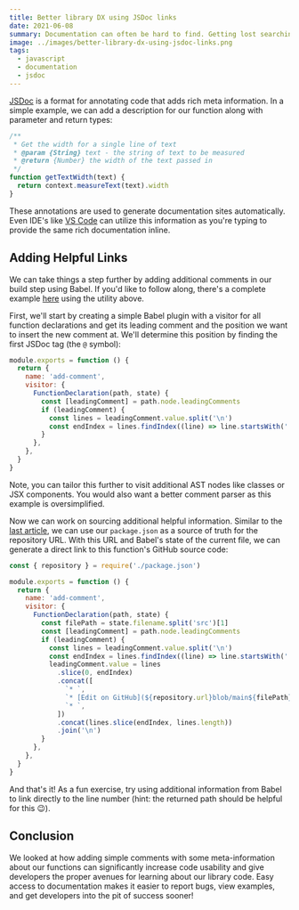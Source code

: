 ```yaml
---
title: Better library DX using JSDoc links
date: 2021-06-08
summary: Documentation can often be hard to find. Getting lost searching for links to file issues or view examples is tedious. In this post, we look at automating helpful, quick links using JSDoc and Babel.
image: ../images/better-library-dx-using-jsdoc-links.png
tags:
  - javascript
  - documentation
  - jsdoc
---
```


[JSDoc](https://jsdoc.app/) is a format for annotating code that adds rich meta information. In a simple example, we can add a description for our function along with parameter and return types:

```js
/**
 * Get the width for a single line of text
 * @param {String} text - the string of text to be measured
 * @return {Number} the width of the text passed in
 */
function getTextWidth(text) {
  return context.measureText(text).width
}
```

These annotations are used to generate documentation sites automatically. Even IDE's like [VS Code](https://code.visualstudio.com/) can utilize this information as you're typing to provide the same rich documentation inline.

## Adding Helpful Links

We can take things a step further by adding additional comments in our build step using Babel. If you'd like to follow along, there's a complete example [here](https://github.com/souporserious/better-library-dx-using-jsdoc-links) using the utility above.

First, we'll start by creating a simple Babel plugin with a visitor for all function declarations and get its leading comment and the position we want to insert the new comment at. We'll determine this position by finding the first JSDoc tag (the `@` symbol):

```js
module.exports = function () {
  return {
    name: 'add-comment',
    visitor: {
      FunctionDeclaration(path, state) {
        const [leadingComment] = path.node.leadingComments
        if (leadingComment) {
          const lines = leadingComment.value.split('\n')
          const endIndex = lines.findIndex((line) => line.startsWith(' * @'))
        }
      },
    },
  }
}
```

Note, you can tailor this further to visit additional AST nodes like classes or JSX components. You would also want a better comment parser as this example is oversimplified.

Now we can work on sourcing additional helpful information. Similar to the [last article](https://souporserious.com/bundling-typescript-with-esbuild-for-npm/#getting-started), we can use our `package.json` as a source of truth for the repository URL. With this URL and Babel's state of the current file, we can generate a direct link to this function's GitHub source code:

```js {1,8,13-21}
const { repository } = require('./package.json')

module.exports = function () {
  return {
    name: 'add-comment',
    visitor: {
      FunctionDeclaration(path, state) {
        const filePath = state.filename.split('src')[1]
        const [leadingComment] = path.node.leadingComments
        if (leadingComment) {
          const lines = leadingComment.value.split('\n')
          const endIndex = lines.findIndex((line) => line.startsWith(' * @'))
          leadingComment.value = lines
            .slice(0, endIndex)
            .concat([
              `* `,
              `* [Edit on GitHub](${repository.url}blob/main${filePath})`,
              `* `,
            ])
            .concat(lines.slice(endIndex, lines.length))
            .join('\n')
        }
      },
    },
  }
}
```

And that's it! As a fun exercise, try using additional information from Babel to link directly to the line number (hint: the returned path should be helpful for this 😉).

## Conclusion

We looked at how adding simple comments with some meta-information about our functions can significantly increase code usability and give developers the proper avenues for learning about our library code. Easy access to documentation makes it easier to report bugs, view examples, and get developers into the pit of success sooner!
